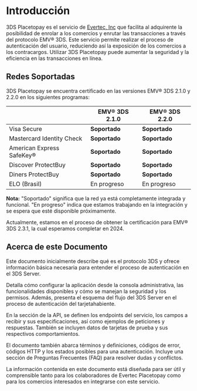 # Introducción

3DS Placetopay es el servicio de [Evertec, Inc](https://www.evertecinc.com) que facilita al adquirente la posibilidad de enrolar a los comercios y enrutar las transacciones a través del protocolo EMV® 3DS. Este servicio permite realizar el proceso de autenticación del usuario, reduciendo así la exposición de los comercios a los contracargos. Utilizar 3DS Placetopay puede aumentar la seguridad y la eficiencia en las transacciones en línea.

## Redes Soportadas

3DS Placetopay se encuentra certificado en las versiones EMV® 3DS 2.1.0 y 2.2.0 en los siguientes programas:

|                           | EMV® 3DS 2.1.0 | EMV® 3DS 2.2.0 |
|---------------------------|----------------|----------------|
| Visa Secure               | **Soportado**  | **Soportado**  |
| Mastercard Identity Check | **Soportado**  | **Soportado**  |
| American Express SafeKey® | **Soportado**  | **Soportado**  |
| Discover ProtectBuy       | **Soportado**  | **Soportado**  |
| Diners ProtectBuy         | **Soportado**  | **Soportado**  |
| ELO (Brasil)              | En progreso    | En progreso    |

**Nota:** "Soportado" significa que la red ya está completamente integrada y funcional. "En progreso" indica que estamos trabajando en la integración y se espera que esté disponible próximamente.

Actualmente, estamos en el proceso de obtener la certificación para EMV® 3DS 2.3.1, la cual esperamos completar en 2024.

## Acerca de este Documento
Este documento inicialmente describe qué es el protocolo 3DS y ofrece información básica necesaria para entender el proceso de autenticación en el 3DS Server.

Detalla cómo configurar la aplicación desde la consola administrativa, las funcionalidades disponibles y cómo se manejan la seguridad y los permisos. Además, presenta el esquema del flujo del 3DS Server en el proceso de autenticación del tarjetahabiente.

En la sección de la API, se definen los endpoints del servicio, los campos a recibir y sus especificaciones, así como ejemplos de peticiones y respuestas. También se incluyen datos de tarjetas de prueba y sus respectivos comportamientos.

El documento también abarca términos y definiciones, códigos de error, códigos HTTP y los estados posibles para una autenticación. Incluye una sección de Preguntas Frecuentes (FAQ) para resolver dudas y conflictos.

La información contenida en este documento está diseñada para ser útil y comprensible tanto para los colaboradores de Evertec Placetopay como para los comercios interesados en integrarse con este servicio.
